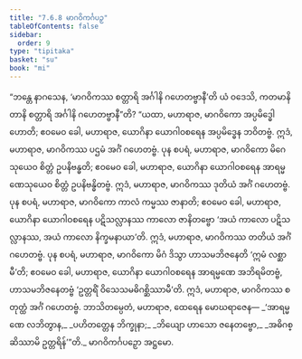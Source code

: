 ```yaml
---
title: "7.6.8 မာဂဝိကင်္ဂပဉှ"
tableOfContents: false
sidebar:
  order: 9
type: "tipitaka"
basket: "su"
book: "mi"
---
```



<DynamicBreadcrumb />

<Division number="282" book="mi">

<Paragraph number="1968" book="mi">
“ဘန္တေ နာဂသေန, ‘မာဂဝိကဿ စတ္တာရိ အင်္ဂါနိ ဂဟေတဗ္ဗာနီ’တိ ယံ ဝဒေသိ, ကတမာနိ တာနိ စတ္တာရိ အင်္ဂါနိ ဂဟေတဗ္ဗာနီ”တိ? “ယထာ, မဟာရာဇ, မာဂဝိကော အပ္ပမိဒ္ဓေါ ဟောတိ; ဧဝမေဝ ခေါ, မဟာရာဇ, ယောဂိနာ ယောဂါဝစရေန အပ္ပမိဒ္ဓေန ဘဝိတဗ္ဗံ. ဣဒံ, မဟာရာဇ, မာဂဝိကဿ ပဌမံ အင်္ဂံ ဂဟေတဗ္ဗံ.
</Paragraph>

<Paragraph number="1969" book="mi">
ပုန စပရံ, မဟာရာဇ, မာဂဝိကော မိဂေသုယေဝ စိတ္တံ ဥပနိဗန္ဓတိ; ဧဝမေဝ ခေါ, မဟာရာဇ, ယောဂိနာ ယောဂါဝစရေန အာရမ္မဏေသုယေဝ စိတ္တံ ဥပနိဗန္ဓိတဗ္ဗံ. ဣဒံ, မဟာရာဇ, မာဂဝိကဿ ဒုတိယံ အင်္ဂံ ဂဟေတဗ္ဗံ.
</Paragraph>

<Paragraph number="1970" book="mi">
ပုန စပရံ, မဟာရာဇ, မာဂဝိကော ကာလံ ကမ္မဿ ဇာနာတိ; ဧဝမေဝ ခေါ, မဟာရာဇ, ယောဂိနာ ယောဂါဝစရေန ပဋိသလ္လာနဿ ကာလော ဇာနိတဗ္ဗော ‘အယံ ကာလော ပဋိသလ္လာနဿ, အယံ ကာလော နိက္ခမနာယာ’တိ. ဣဒံ, မဟာရာဇ, မာဂဝိကဿ တတိယံ အင်္ဂံ ဂဟေတဗ္ဗံ.
</Paragraph>

<Paragraph number="1971" book="mi">
ပုန စပရံ, မဟာရာဇ, မာဂဝိကော မိဂံ ဒိသွာ ဟာသမဘိဇနေတိ ‘ဣမံ လစ္ဆာမီ’တိ; ဧဝမေဝ ခေါ, မဟာရာဇ, ယောဂိနာ ယောဂါဝစရေန အာရမ္မဏေ အဘိရမိတဗ္ဗံ, ဟာသမဘိဇနေတဗ္ဗံ ‘ဥတ္တရိံ ဝိသေသမဓိဂစ္ဆိဿာမီ’တိ. ဣဒံ, မဟာရာဇ, မာဂဝိကဿ စတုတ္ထံ အင်္ဂံ ဂဟေတဗ္ဗံ. ဘာသိတမ္ပေတံ, မဟာရာဇ, ထေရေန မောဃရာဇေန—
</Paragraph>

<Paragraph number="1972" type="verses" book="mi">
_‘အာရမ္မဏေ လဘိတွာန,_  
_ပဟိတတ္တေန ဘိက္ခုနာ;_  
_ဘိယျော ဟာသော ဇနေတဗ္ဗော,_  
_အဓိဂစ္ဆိဿာမိ ဥတ္တရိန်’”တိ._  


</Paragraph>
</Division>

<Paragraph number="1973" type="center" book="mi">
မာဂဝိကင်္ဂပဉှော အဋ္ဌမော.
</Paragraph>